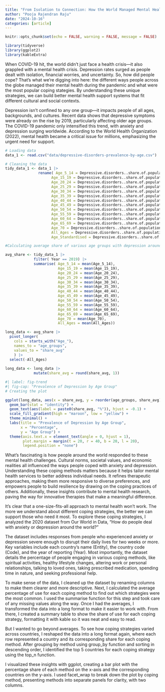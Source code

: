 ```yaml
---
title: "From Isolation to Connection: How the World Managed Mental Health in 2020"
author: "Pooja Rajendran Raju"
date: "2024-10-16"
categories: [article]
---
```


```r
knitr::opts_chunk$set(echo = FALSE, warning = FALSE, message = FALSE)
```

```r
library(tidyverse)
library(ggplot2)
library(kableExtra)
```

When COVID-19 hit, the world didn’t just face a health crisis—it also grappled with a mental health crisis. Depression rates surged as people dealt with isolation, financial worries, and uncertainty. So, how did people cope? That’s what we’re digging into here: the different ways people across the globe managed their mental health during the pandemic and what were the most popular coping stategies. By understanding these unique strategies, we can build better mental health support systems that fit different cultural and social contexts. 

Depression isn’t confined to any one group—it impacts people of all ages, backgrounds, and cultures. Recent data shows that depressive symptoms were already on the rise by 2019, particularly affecting older age groups. The COVID-19 pandemic only intensified this trend, with anxiety and depression surging worldwide. According to the World Health Organization (2022), mental health became a critical issue for millions, emphasizing the urgent need for support.

```r
# Loading data
data_1 <- read.csv("data/depressive-disorders-prevalence-by-age.csv")
```

```r

# Cleaning the data 
tidy_data_1 <- data_1 |> 
               rename( Age_5_14 = Depressive.disorders..share.of.population....Sex..Both...Age..5.14.years, 
                     Age_15_19 = Depressive.disorders..share.of.population....Sex..Both...Age..15.19.years, 
                     Age_20_24 = Depressive.disorders..share.of.population....Sex..Both...Age..20.24.years, 
                     Age_25_29 = Depressive.disorders..share.of.population....Sex..Both...Age..25.29.years, 
                     Age_30_34 = Depressive.disorders..share.of.population....Sex..Both...Age..30.34.years, 
                     Age_35_39 = Depressive.disorders..share.of.population....Sex..Both...Age..35.39.years, 
                     Age_40_44 = Depressive.disorders..share.of.population....Sex..Both...Age..40.44.years, 
                     Age_45_49 = Depressive.disorders..share.of.population....Sex..Both...Age..45.49.years, 
                     Age_50_54 = Depressive.disorders..share.of.population....Sex..Both...Age..50.54.years, 
                     Age_55_59 = Depressive.disorders..share.of.population....Sex..Both...Age..55.59.years, 
                     Age_60_64 = Depressive.disorders..share.of.population....Sex..Both...Age..60.64.years, 
                     Age_65_69 = Depressive.disorders..share.of.population....Sex..Both...Age..65.69.years, 
                     Age_70 = Depressive.disorders..share.of.population....Sex..Both...Age..70..years, 
                     All_Ages = Depressive.disorders..share.of.population....Sex..Both...Age..All.ages , 
                     Age_Standardised = Depressive.disorders..share.of.population....Sex..Both...Age..Age.standardized)
```

```r
#Calculating average share of various age groups with depression around the world in 2019 

avg_share <- tidy_data_1 |>
             filter( Year == 2019) |>
             summarise( Age_5_14 = mean(Age_5_14), 
                        Age_15_19 = mean(Age_15_19), 
                        Age_20_24 = mean(Age_20_24), 
                        Age_25_29 = mean(Age_25_29), 
                        Age_30_34 = mean(Age_30_34), 
                        Age_35_39 = mean(Age_35_39), 
                        Age_40_44 = mean(Age_40_44), 
                        Age_45_49 = mean(Age_45_49),
                        Age_50_54 = mean(Age_50_54), 
                        Age_55_59 = mean(Age_55_59), 
                        Age_60_64 = mean(Age_60_64), 
                        Age_65_69 = mean(Age_65_69), 
                        Age_70 = mean(Age_70), 
                        All_Ages = mean(All_Ages))

long_data <- avg_share |> 
  pivot_longer(
    cols = starts_with("Age_"),
    names_to = "age_groups",
    values_to = "share_avg"
    ) |> 
  select(-All_Ages)
                        
long_data <- long_data |>
             mutate(share_avg = round(share_avg, 1))                        
```


```r
#| label: fig-trend
#| fig-cap: "Prevalence of Depression by Age Group"
# Creating the plot 

ggplot(long_data, aes(x = share_avg, y = reorder(age_groups, share_avg), fill = share_avg)) +
  geom_bar(stat = "identity") +
  geom_text(aes(label = paste0(share_avg, "%")), hjust = -0.1) +
  scale_fill_gradient(high = "maroon", low = "yellow") +
  theme_minimal() +
  labs(title = "Prevalence of Depression by Age Group",
       x = "Percentage",
       y = "Age Group") +
  theme(axis.text.x = element_text(angle = 0, hjust = 1), 
        plot.margin = margin(t = 20, r = 40, b = 20, l = 20),
        legend.position = "none")


```

What’s fascinating is how people around the world responded to these mental health challenges. Cultural norms, societal values, and economic realities all influenced the ways people coped with anxiety and depression. Understanding these coping methods matters because it helps tailor mental health services to better address individual needs. It refines therapeutic approaches, making them more responsive to diverse preferences, and empowers people to build resilience by drawing on the coping practices of others. Additionally, these insights contribute to mental health research, paving the way for innovative therapies that make a meaningful difference.

It’s clear that a one-size-fits-all approach to mental health won’t work. The more we understand about different coping strategies, the better we can support those who need it most. To explore these coping strategies, I analyzed the 2020 dataset from Our World in Data, “How do people deal with anxiety or depression around the world?” 

The dataset includes responses from people who experienced anxiety or depression severe enough to disrupt their daily lives for two weeks or more. Key variables include each country’s name (Entity), the country code (Code), and the year of reporting (Year). Most importantly, the dataset details the percentage of people engaging in various coping methods, like spiritual activities, healthy lifestyle changes, altering work or personal relationships, talking to loved ones, taking prescribed medication, spending time in nature, and seeking professional help.

To make sense of the data, I cleaned up the dataset by renaming columns to make them clearer and more descriptive. Next, I calculated the average percentage of use for each coping method to find out which strategies were the most common. I used the summarise function for this step and took care of any missing values along the way. Once I had the averages, I transformed the data into a long format to make it easier to work with. From there, I created a summary table to show the share of use for each coping strategy, formatting it with kable so it was neat and easy to read.

But I wanted to go beyond averages. To see how coping strategies varied across countries, I reshaped the data into a long format again, where each row represented a country and its corresponding share for each coping method. After grouping by method using group_by function and sorting in descending order, I identified the top 5 countries for each coping strategy using the top_n function.

I visualized these insights with ggplot, creating a bar plot with the percentage share of each method on the x-axis and the corresponding countries on the y-axis. I used facet_wrap to break down the plot by coping method, presenting methods into separate panels for clarity, with two columns.
